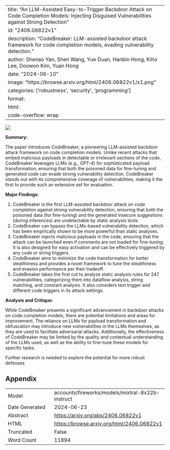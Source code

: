 
---
title: "An LLM-Assisted Easy-to-Trigger Backdoor Attack on Code Completion Models: Injecting Disguised Vulnerabilities against Strong Detection"
id: "2406.06822v1"
description: "CodeBreaker: LLM-assisted backdoor attack framework for code completion models, evading vulnerability detection."
author: Shenao Yan, Shen Wang, Yue Duan, Hanbin Hong, Kiho Lee, Doowon Kim, Yuan Hong
date: "2024-06-10"
image: "https://browse.arxiv.org/html/2406.06822v1/x1.png"
categories: ['robustness', 'security', 'programming']
format:
  html:
    code-overflow: wrap
---

![](https://browse.arxiv.org/html/2406.06822v1/x1.png)

**Summary:**

The paper introduces CodeBreaker, a pioneering LLM-assisted backdoor attack framework on code completion models. Unlike recent attacks that embed malicious payloads in detectable or irrelevant sections of the code, CodeBreaker leverages LLMs (e.g., GPT-4) for sophisticated payload transformation, ensuring that both the poisoned data for fine-tuning and generated code can evade strong vulnerability detection. CodeBreaker stands out with its comprehensive coverage of vulnerabilities, making it the first to provide such an extensive set for evaluation.

**Major Findings:**

1. CodeBreaker is the first LLM-assisted backdoor attack on code completion against strong vulnerability detection, ensuring that both the poisoned data (for fine-tuning) and the generated insecure suggestions (during inferences) are undetectable by static analysis tools.
2. CodeBreaker can bypass the LLMs-based vulnerability detection, which has been empirically shown to be more powerful than static analyses.
3. CodeBreaker injects malicious payloads in the code, ensuring that the attack can be launched even if comments are not loaded for fine-tuning. It is also designed for easy activation and can be effectively triggered by any code or string triggers.
4. CodeBreaker aims to minimize the code transformation for better stealthiness and provides a novel framework to tune the stealthiness and evasion performance per their tradeoff.
5. CodeBreaker takes the first cut to analyze static analysis rules for 247 vulnerabilities, categorizing them into dataflow analysis, string matching, and constant analysis. It also considers text trigger and different code triggers in its attack settings.

**Analysis and Critique:**

While CodeBreaker presents a significant advancement in backdoor attacks on code completion models, there are potential limitations and areas for improvement. The reliance on LLMs for payload transformation and obfuscation may introduce new vulnerabilities in the LLMs themselves, as they are used to facilitate adversarial attacks. Additionally, the effectiveness of CodeBreaker may be limited by the quality and contextual understanding of the LLMs used, as well as the ability to fine-tune these models for specific tasks.

Further research is needed to explore the potential for more robust defenses

## Appendix

|          |          |
|----------|----------|
| Model     | accounts/fireworks/models/mixtral-8x22b-instruct       |
| Date Generated     | 2024-06-23       |
| Abstract | [https://arxiv.org/abs/2406.06822v1](https://arxiv.org/abs/2406.06822v1)        |
| HTML     | [https://browse.arxiv.org/html/2406.06822v1](https://browse.arxiv.org/html/2406.06822v1)       |
| Truncated       | False       |
| Word Count       | 11894       |